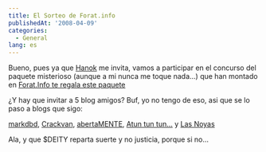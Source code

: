 ```yaml
---
title: El Sorteo de Forat.info
publishedAt: '2008-04-09'
categories:
  - General
lang: es
---
```


Bueno, pues ya que [Hanok](http://www.hnkweb.com/) me invita, vamos a participar en el concurso del paquete misterioso (aunque a mi nunca me toque nada...) que han montado en [Forat.Info te regala este paquete](http://www.forat.info/2008/04/04/foratinfo-te-regala-este-paquete/)

¿Y hay que invitar a 5 blog amigos? Buf, yo no tengo de eso, asi que se lo paso a blogs que sigo:

[markdbd](http://www.markdbd.com/), [Crackvan](http://blog.crackvan.net/), [abertaMENTE](http://abertamente.blogspot.com/), [Atun tun tun...](http://manuls.inopia.net) y [Las Noyas](http://lasnoyas.wordpress.com/)

Ala, y que $DEITY reparta suerte y no justicia, porque si no...
